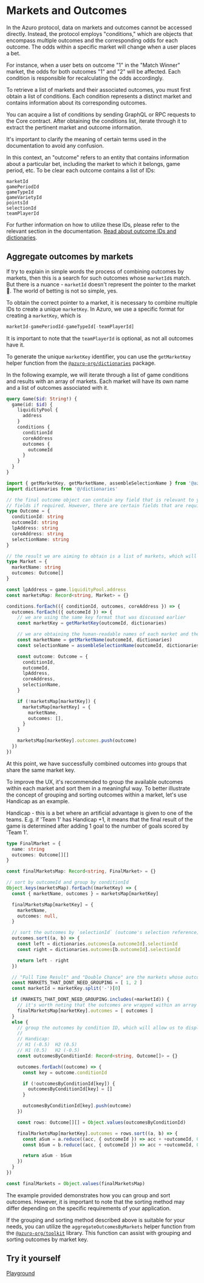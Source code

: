 
# Markets and Outcomes

In the Azuro protocol, data on markets and outcomes cannot be accessed directly. Instead, the protocol employs
"conditions," which are objects that encompass multiple outcomes and the corresponding odds for each outcome. The odds
within a specific market will change when a user places a bet.

For instance, when a user bets on outcome "1" in the "Match Winner" market, the odds for both outcomes "1" and "2" will
be affected. Each condition is responsible for recalculating the odds accordingly.

To retrieve a list of markets and their associated outcomes, you must first obtain a list of conditions. Each condition
represents a distinct market and contains information about its corresponding outcomes.

You can acquire a list of conditions by sending GraphQL or RPC requests to the Core contract. After obtaining the
conditions list, iterate through it to extract the pertinent market and outcome information.

<Callout type="info" emoji="ℹ️️">
  It's important to clarify the meaning of certain terms used in the documentation to avoid any confusion.

  In this context, an "outcome" refers to an entity that contains information about a particular bet, including the market
  to which it belongs, game period, etc. To be clear each outcome contains a list of IDs:

  ```
  marketId
  gamePeriodId
  gameTypeId
  gameVarietyId
  pointsId
  selectionId
  teamPlayerId
  ```

  For further information on how to utilize these IDs, please refer to the relevant section in the documentation.
  [Read about outcome IDs and dictionaries](/build-own-app/dive-deeper/dictionaries).
</Callout>


## Aggregate outcomes by markets

If try to explain in simple words the process of combining outcomes by markets, then this is a search for such outcomes
whose `marketId`s match. But there is a nuance - `marketId` doesn't represent the pointer to the market 🤔. The world
of betting is not so simple, yes.

To obtain the correct pointer to a market, it is necessary to combine multiple IDs to create a unique `marketKey`.
In Azuro, we use a specific format for creating a `marketKey`, which is

```js
marketId-gamePeriodId-gameTypeId[-teamPlayerId]
```

It is important to note that the `teamPlayerId` is optional, as not all outcomes have it.

To generate the unique `marketKey` identifier, you can use the `getMarketKey` helper function from
the [`@azuro-org/dictionaries`](https://www.npmjs.com/package/@azuro-org/dictionaries) package.

In the following example, we will iterate through a list of game conditions and results with an array of markets.
Each market will have its own name and a list of outcomes associated with it.

```graphql
query Game($id: String!) {
  game(id: $id) {
    liquidityPool {
      address
    }
    conditions {
      conditionId
      coreAddress
      outcomes {
        outcomeId
      }
    }
  }
}
```

```ts
import { getMarketKey, getMarketName, assembleSelectionName } from '@azuro-org/dictionaries'
import dictionaries from '@/dictionaries'

// the final outcome object can contain any field that is relevant to your application. Extend the query with additional
// fields if required. However, there are certain fields that are required as parameters for placing bets
type Outcome = {
  conditionId: string
  outcomeId: string
  lpAddress: string
  coreAddress: string
  selectionName: string
}

// the result we are aiming to obtain is a list of markets, which will be of type Market[]
type Market = {
  marketName: string
  outcomes: Outcome[]
}

const lpAddress = game.liquidityPool.address
const marketsMap: Record<string, Market> = {}

conditions.forEach(({ conditionId, outcomes, coreAddress }) => {
  outcomes.forEach(({ outcomeId }) => {
    // we are using the same key format that was discussed earlier
    const marketKey = getMarketKey(outcomeId, dictionaries)

    // we are obtaining the human-readable names of each market and the corresponding outcome selections
    const marketName = getMarketName(outcomeId, dictionaries)
    const selectionName = assembleSelectionName(outcomeId, dictionaries)

    const outcome: Outcome = {
      conditionId,
      outcomeId,
      lpAddress,
      coreAddress,
      selectionName,
    }

    if (!marketsMap[marketKey]) {
      marketsMap[marketKey] = {
        marketName,
        outcomes: [],
      }
    }

    marketsMap[marketKey].outcomes.push(outcome)
  })
})
```

At this point, we have successfully combined outcomes into groups that share the same market key.

To improve the UX, it's recommended to group the available outcomes within each market and sort them in a meaningful way.
To better illustrate the concept of grouping and sorting outcomes within a market, let's use Handicap as an example.

<Callout type="info" emoji="ℹ️️">
  Handicap - this is a bet where an artificial advantage is given to one of the teams. E.g. if 'Team 1' has Handicap +1, it means
  that the final result of the game is determined after adding 1 goal to the number of goals scored by 'Team 1'.
</Callout>


```ts
type FinalMarket = {
  name: string
  outcomes: Outcome[][]
}

const finalMarketsMap: Record<string, FinalMarket> = {}

// sort by outcomeId and group by conditionId
Object.keys(marketsMap).forEach((marketKey) => {
  const { marketName, outcomes } = marketsMap[marketKey]

  finalMarketsMap[marketKey] = {
    marketName,
    outcomes: null,
  }

  // sort the outcomes by `selectionId` (outcome's selection reference)
  outcomes.sort((a, b) => {
    const left = dictionaries.outcomes[a.outcomeId].selectionId
    const right = dictionaries.outcomes[b.outcomeId].selectionId

    return left - right
  })

  // "Full Time Result" and "Double Chance" are the markets whose outcomes don't require sorting
  const MARKETS_THAT_DONT_NEED_GROUPING = [ 1, 2 ]
  const marketId = marketKey.split('-')[0]

  if (MARKETS_THAT_DONT_NEED_GROUPING.includes(+marketId)) {
    // it's worth noting that the outcomes are wrapped within an array here due to the "rows" that are presented below
    finalMarketsMap[marketKey].outcomes = [ outcomes ]
  }
  else {
    // group the outcomes by condition ID, which will allow us to display the draw outcomes in separate rows
    //
    // Handicap:
    // H1 (-0.5)  H2 (0.5)
    // H1 (0.5)   H2 (-0.5)
    const outcomesByConditionId: Record<string, Outcome[]> = {}

    outcomes.forEach((outcome) => {
      const key = outcome.conditionId

      if (!outcomesByConditionId[key]) {
        outcomesByConditionId[key] = []
      }

      outcomesByConditionId[key].push(outcome)
    })

    const rows: Outcome[][] = Object.values(outcomesByConditionId)

    finalMarketsMap[marketKey].outcomes = rows.sort((a, b) => {
      const aSum = a.reduce((acc, { outcomeId }) => acc + +outcomeId, 0)
      const bSum = b.reduce((acc, { outcomeId }) => acc + +outcomeId, 0)

      return aSum - bSum
    })
  }
})

const finalMarkets = Object.values(finalMarketsMap)
```

The example provided demonstrates how you can group and sort outcomes. However, it is important to note that the sorting
method may differ depending on the specific requirements of your application.

If the grouping and sorting method described above is suitable for your needs, you can utilize the
`aggregateOutcomesByMarkets` helper function from the [`@azuro-org/toolkit`](https://www.npmjs.com/package/@azuro-org/toolkit) library.
This function can assist with grouping and sorting outcomes by market key.

## Try it yourself

[Playground](https://stackblitz.com/edit/react-ts-3ggqdj?file=useData.ts)

